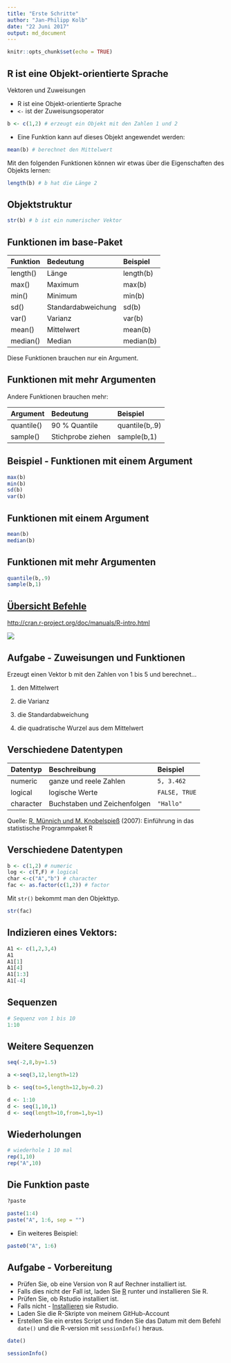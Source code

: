 ```yaml
---
title: "Erste Schritte"
author: "Jan-Philipp Kolb"
date: "22 Juni 2017"
output: md_document
---
```


```r
knitr::opts_chunk$set(echo = TRUE)
```



## R ist eine Objekt-orientierte Sprache

Vektoren und Zuweisungen

-  R ist eine Objekt-orientierte Sprache
-  `<-` ist der Zuweisungsoperator

```r
b <- c(1,2) # erzeugt ein Objekt mit den Zahlen 1 und 2
```
-  Eine Funktion kann auf dieses Objekt angewendet werden:

```r
mean(b) # berechnet den Mittelwert
```

Mit den folgenden Funktionen können wir etwas über die Eigenschaften des Objekts lernen:

```r
length(b) # b hat die Länge 2
```


## Objektstruktur

```r
str(b) # b ist ein numerischer Vektor
```


## Funktionen im base-Paket

|Funktion |Bedeutung          |Beispiel  |
|:--------|:------------------|:---------|
|length() |Länge              |length(b) |
|max()    |Maximum            |max(b)    |
|min()    |Minimum            |min(b)    |
|sd()     |Standardabweichung |sd(b)     |
|var()    |Varianz            |var(b)    |
|mean()   |Mittelwert         |mean(b)   |
|median() |Median             |median(b) |

Diese Funktionen brauchen nur ein Argument.

## Funktionen mit mehr Argumenten

Andere Funktionen brauchen mehr:

|Argument   |Bedeutung         |Beispiel       |
|:----------|:-----------------|:--------------|
|quantile() |90 % Quantile     |quantile(b,.9) |
|sample()   |Stichprobe ziehen |sample(b,1)    |


## Beispiel - Funktionen mit einem Argument

```r
max(b)
min(b)
sd(b)
var(b)
```

## Funktionen mit einem Argument

```r
mean(b)
median(b)
```


## Funktionen mit mehr Argumenten

```r
quantile(b,.9)
sample(b,1) 
```


## [Übersicht Befehle](http://cran.r-project.org/doc/manuals/R-intro.html)

<http://cran.r-project.org/doc/manuals/R-intro.html>

![](https://github.com/Japhilko/IntroR/raw/master/2017/slides/figure/UebersichtBefehle.PNG)

## Aufgabe - Zuweisungen und Funktionen

Erzeugt einen Vektor b mit den Zahlen von 1 bis 5 und berechnet...


1. den Mittelwert

2. die Varianz

3. die Standardabweichung

4. die quadratische Wurzel aus dem Mittelwert


## Verschiedene Datentypen

|Datentyp  |Beschreibung                 |Beispiel      |
|:---------|:----------------------------|:-------------|
|numeric   |ganze und reele Zahlen       |`5, 3.462`    |
|logical   |logische Werte               |`FALSE, TRUE` |
|character |Buchstaben und Zeichenfolgen |`"Hallo"`     |

Quelle: [R. Münnich und M. Knobelspieß](https://www.uni-trier.de/fileadmin/fb4/prof/VWL/FIN/Oekonometrie/PC-UEbung/Einfuehrung_in_R.pdf) (2007): Einführung in das statistische Programmpaket R

## Verschiedene Datentypen

```r
b <- c(1,2) # numeric
log <- c(T,F) # logical
char <-c("A","b") # character
fac <- as.factor(c(1,2)) # factor
```

Mit `str()` bekommt man den Objekttyp.

```r
str(fac)
```



## Indizieren eines Vektors:


```r
A1 <- c(1,2,3,4)
A1
A1[1]
A1[4]
A1[1:3]
A1[-4]
```

## Sequenzen

```r
# Sequenz von 1 bis 10
1:10
```

## Weitere Sequenzen

```r
seq(-2,8,by=1.5)

a <-seq(3,12,length=12)

b <- seq(to=5,length=12,by=0.2)

d <- 1:10
d <- seq(1,10,1)
d <- seq(length=10,from=1,by=1)
```

## Wiederholungen

```r
# wiederhole 1 10 mal
rep(1,10)
rep("A",10)
```

## Die Funktion paste

```r
?paste
```


```r
paste(1:4)
paste("A", 1:6, sep = "")
```

- Ein weiteres Beispiel:

```r
paste0("A", 1:6)
```


## Aufgabe - Vorbereitung

- Prüfen Sie, ob eine Version von R auf Rechner installiert ist.
- Falls dies nicht der Fall ist, laden Sie [R](r-project.org)  runter und installieren Sie R.
- Prüfen Sie, ob Rstudio installiert ist.
- Falls nicht - [Installieren](http://www.rstudio.com/) sie Rstudio.
- Laden Sie die R-Skripte von meinem GitHub-Account
- Erstellen Sie ein erstes Script und finden Sie das Datum mit dem Befehl `date()` und die R-version mit `sessionInfo()` heraus.

```r
date()
```

```r
sessionInfo()
```

